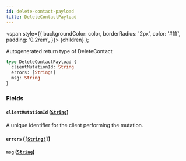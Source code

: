 ```yaml
---
id: delete-contact-payload
title: DeleteContactPayload
---
```


<span
style={{
      backgroundColor: color,
      borderRadius: '2px',
      color: '#fff',
      padding: '0.2rem',
    }}>
{children}
</span>
);

Autogenerated return type of DeleteContact

```graphql
type DeleteContactPayload {
  clientMutationId: String
  errors: [String!]
  msg: String
}
```

### Fields

#### `clientMutationId` ([`String`](/api/graphql/documentation/scalars/string))

A unique identifier for the client performing the mutation.

#### `errors` ([`[String!]`](/api/graphql/documentation/scalars/string))

#### `msg` ([`String`](/api/graphql/documentation/scalars/string))

